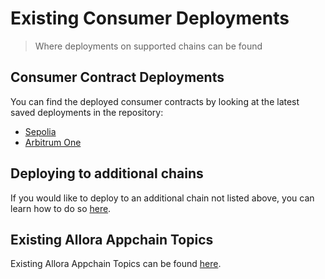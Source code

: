 # Existing Consumer Deployments

> Where deployments on supported chains can be found

## Consumer Contract Deployments

You can find the deployed consumer contracts by looking at the latest saved deployments in the repository:
- [Sepolia](https://sepolia.etherscan.io/address/0x8E45fbef38DaC54e32AfB27AC8cBab30E6818ce6#code)
- [Arbitrum One](https://arbiscan.io/address/0x6032f0862A2c36D0390c348EeCc2ACcDccDa785a#code)

## Deploying to additional chains

If you would like to deploy to an additional chain not listed above, you can learn how to do so [here](./deploy-consumer).

## Existing Allora Appchain Topics

Existing Allora Appchain Topics can be found [here](./existing-topics).